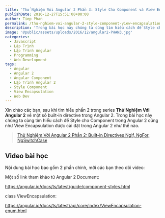 ```yaml
---
title: 'Thử Nghiệm Với Angular 2 Phần 3: Style Cho Component và View Encapsulation'
publishDate: 2016-12-27T15:51:00+00:00
author: Tiep Phan
permalink: /thu-nghiem-voi-angular-2-style-component-view-encapsulation/
description: 'Trong bài học này chúng ta cùng tìm hiểu cách để Style cho Component trong Angular 2 cũng như View Encapsulation được cài đặt trong Angular 2 như thế nào.'
image: '@public/assets/uploads/2016/12/angular2-PHAN3.jpg'
categories:
  - Javascript
  - Lập Trình
  - Lập Trình Angular
  - Programming
  - Web Development
tags:
  - Angular
  - Angular 2
  - Angular Component
  - Lập Trình Angular 2
  - Style Component
  - View Encapsulation
  - Web Dev
---
```



Xin chào các bạn, sau khi tìm hiểu phần 2 trong series **Thử Nghiệm Với Angular 2** về một số built-in directive trong Angular 2. Trong bài học này chúng ta cùng tìm hiểu cách để Style cho Component trong Angular 2 cũng như View Encapsulation được cài đặt trong Angular 2 như thế nào.

<blockquote>
  <p>
    <a href="/thu-nghiem-voi-angular-2-built-in-directives-ngif-ngfor-ngswitchcase/">Thử Nghiệm Với Angular 2 Phần 2: Built-in Directives NgIf, NgFor, NgSwitchCase</a>
  </p>
</blockquote>

## Video bài học
Nội dung bài học bao gồm 2 phần chính, mời các bạn theo dõi video:

<Youtube id="3ln6wGnrpWI" />

Một số link tham khảo từ Angular 2 Document:

<a href="https://angular.io/docs/ts/latest/guide/component-styles.html" target="_blank">https://angular.io/docs/ts/latest/guide/component-styles.html</a>

class ViewEncapsulation:

<a href="https://angular.io/docs/ts/latest/api/core/index/ViewEncapsulation-enum.html" target="_blank">https://angular.io/docs/ts/latest/api/core/index/ViewEncapsulation-enum.html</a>
